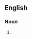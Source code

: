 {{also|acétylations}}

==English==

===Noun===
{{head|en|noun plural form}}

# {{plural of|acetylation|lang=en}}